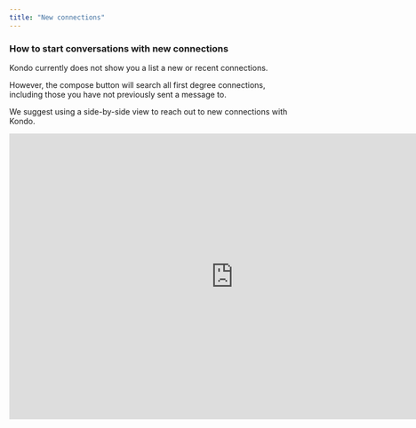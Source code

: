 ```yaml
---
title: "New connections"
---
```


### How to start conversations with new connections

Kondo currently does not show you a list a new or recent connections.

However, the compose button will search all first degree connections, including those you have not previously sent a message to.

We suggest using a side-by-side view to reach out to new connections with Kondo.

<iframe width="805" height="515" src="https://www.youtube.com/embed/eLSIbO2bIc4?si=PIX1hJY2pv0bD1wn" title="YouTube video player" frameborder="0" allow="accelerometer; autoplay; clipboard-write; encrypted-media; gyroscope; picture-in-picture; web-share" referrerpolicy="strict-origin-when-cross-origin" allowfullscreen />